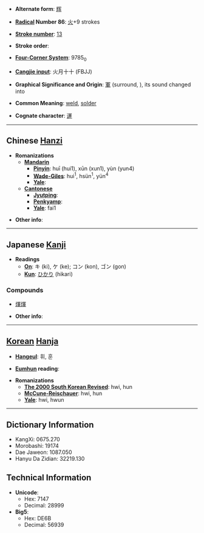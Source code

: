 * '''Alternate form''': [[辉]]

* '''[[Wiktionary:Chinese radical index| Radical]] Number 86''': [[Wiktionary:Chinese radical index 火|火]]+9 strokes

* '''[[Wiktionary:Chinese total strokes index|Stroke number]]''': [[Wiktionary:Chinese total strokes index 13|13]]

* '''Stroke order''': 

* '''[[Wiktionary:Chinese four corner index|Four-Corner System]]''': 9785<sub>0</sub>

* '''[[Wiktionary:Chinese Cangjie index|Cangjie input]]''': 火月十十 (FBJJ)

* '''Graphical Significance and Origin''': [[軍]] (surround, {{IPAchar|kɪuən}}), its sound changed into {{IPAchar|hɪuər}} 

* '''Common Meaning''': [[weld]], [[solder]]

* '''Cognate character''': [[運]]

----

== Chinese [[Hanzi]] ==

* '''Romanizations'''
** '''[[Mandarin]]'''
*** '''[[Pinyin]]''': huī (hui1), xūn (xun1), yùn (yun4)
*** '''[[Wade-Giles]]''': hui<sup>1</sup>, hsün<sup>1</sup>, yün<sup>4</sup>
*** '''[[Yale]]''': 
** '''[[Cantonese]]'''
*** '''[[Jyutping]]''':
*** '''[[Penkyamp]]''': 
*** '''[[Yale]]''': fai1

* '''Other info''': 

----

== Japanese [[Kanji]] ==

* '''Readings'''
** '''[[On]]''': キ (ki), ケ (ke); コン (kon), ゴン (gon)
** '''[[Kun]]''': [[ひかり]] (hikari)

===Compounds===
*[[煇煇]]

* '''Other info''':  

----

== [[Korean]] [[Hanja]] ==

* '''[[Hangeul]]''': 휘, 훈

* '''[[Eumhun]] reading''': 

* '''Romanizations'''
** '''[[The 2000 South Korean Revised Romanization|The 2000 South Korean Revised]]''': hwi, hun
** '''[[McCune-Reischauer]]''': hwi, hun
** '''[[Yale]]''': hwi, hwun

----

== Dictionary Information ==

* KangXi: 0675.270
* Morobashi: 19174
* Dae Jaweon: 1087.050
* Hanyu Da Zidian: 32219.130

== Technical Information ==

* '''Unicode''':
** Hex: 7147
** Decimal: 28999
* '''Big5''':
** Hex: DE6B
** Decimal: 56939